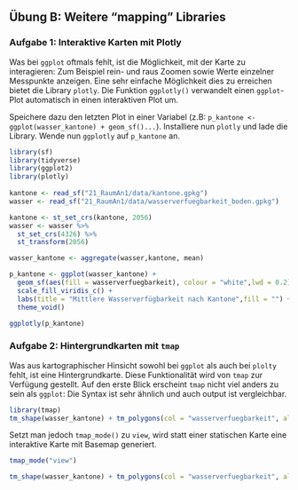 

## Übung B: Weitere "mapping" Libraries  


### Aufgabe 1: Interaktive Karten mit Plotly

Was bei `ggplot` oftmals fehlt, ist die Möglichkeit, mit der Karte zu interagieren: Zum Beispiel rein- und raus Zoomen sowie Werte einzelner Messpunkte anzeigen. Eine sehr einfache Möglichkeit dies zu erreichen bietet die Library `plotly`. Die Funktion `ggplotly()` verwandelt einen `ggplot`-Plot automatisch in einen interaktiven Plot um.

Speichere dazu den letzten Plot in einer Variabel (z.B: `p_kantone <- ggplot(wasser_kantone) + geom_sf()...`). Installiere nun `plotly` und lade die Library. Wende nun `ggplotly` auf `p_kantone` an.

```r
library(sf)
library(tidyverse)
library(ggplot2)
library(plotly)
        
kantone <- read_sf("21_RaumAn1/data/kantone.gpkg")
wasser <- read_sf("21_RaumAn1/data/wasserverfuegbarkeit_boden.gpkg")

kantone <- st_set_crs(kantone, 2056)
wasser <- wasser %>%
  st_set_crs(4326) %>%
  st_transform(2056)

wasser_kantone <- aggregate(wasser,kantone, mean)
```


```r

p_kantone <- ggplot(wasser_kantone) +
  geom_sf(aes(fill = wasserverfuegbarkeit), colour = "white",lwd = 0.2) +
  scale_fill_viridis_c() +
  labs(title = "Mittlere Wasserverfügbarkeit nach Kantone",fill = "") +
  theme_void()

ggplotly(p_kantone)
```



### Aufgabe 2: Hintergrundkarten mit `tmap`

Was aus kartographischer Hinsicht sowohl bei `ggplot` als auch bei `plolty` fehlt, ist eine Hintergrundkarte. Diese Funktionalität wird von `tmap` zur Verfügung gestellt. Auf den erste Blick erscheint `tmap` nicht viel anders zu sein als `ggplot`: Die Syntax ist sehr ähnlich und auch output ist vergleichbar.

```r
library(tmap)
tm_shape(wasser_kantone) + tm_polygons(col = "wasserverfuegbarkeit", alpha = 0.3,palette = "viridis",midpoint = NA)
```

Setzt man jedoch `tmap_mode()` zu `view`, wird statt einer statischen Karte eine interaktive Karte mit Basemap generiert. 
```r
tmap_mode("view")

tm_shape(wasser_kantone) + tm_polygons(col = "wasserverfuegbarkeit", alpha = 0.3,palette = "viridis",midpoint = NA)
```

